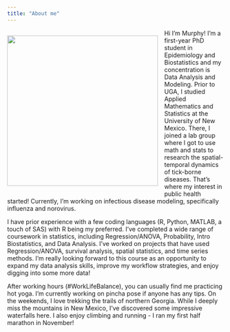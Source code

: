 ```yaml
---
title: "About me"
---
```


<div style="float: left; margin-right: 15px;">
  ![](img/me-sandias.jpg){width=350px}
</div>

Hi I'm Murphy! I'm a first-year PhD student in Epidemiology and Biostatistics and my concentration is Data Analysis and Modeling. Prior to UGA, I studied Applied Mathematics and Statistics at the University of New Mexico. There, I joined a lab group where I got to use math and stats to research the spatial-temporal dynamics of tick-borne diseases. That's where my interest in public health started! Currently, I'm working on infectious disease modeling, specifically influenza and norovirus.

I have prior experience with a few coding languages (R, Python, MATLAB, a touch of SAS) with R being my preferred. I've completed a wide range of coursework in statistics, including Regression/ANOVA, Probability, Intro Biostatistics, and Data Analysis. I've worked on projects that have used Regression/ANOVA, survival analysis, spatial statistics, and time series methods. I'm really looking forward to this course as an opportunity to expand my data analysis skills, improve my workflow strategies, and enjoy digging into some more data! 

After working hours (#WorkLifeBalance), you can usually find me practicing hot yoga. I'm currently working on pincha pose if anyone has any tips. On the weekends, I love trekking the trails of northern Georgia. While I deeply miss the mountains in New Mexico, I've discovered some impressive waterfalls here. I also enjoy climbing and running - I ran my first half marathon in November!